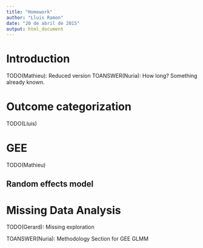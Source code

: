 ```yaml
---
title: "Homework"
author: "Lluis Ramon"
date: "20 de abril de 2015"
output: html_document
---
```


# Introduction

TODO(Mathieu): Reduced version
TOANSWER(Nuria): How long? Something already known.

# Outcome categorization

TODO(Lluis)

# GEE 

TODO(Mathieu)

## Random effects model


# Missing Data Analysis

TODO(Gerard): Missing exploration



TOANSWER(Nuria): Methodology Section for GEE GLMM
